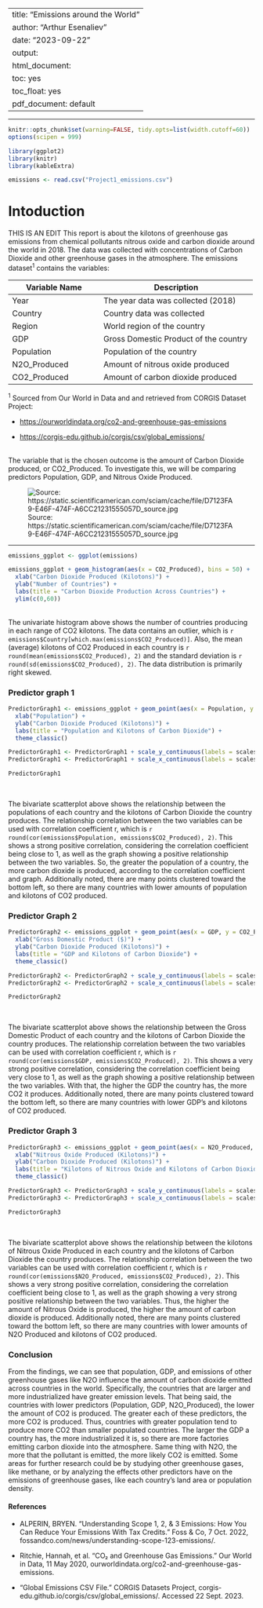 

---
title: "Emissions around the World"
author: "Arthur Esenaliev"
date: "2023-09-22"
output: 
  html_document:
    toc: yes
    toc_float: yes
  pdf_document: default
---
*** 
```{r global_options, include=FALSE}
knitr::opts_chunk$set(warning=FALSE, tidy.opts=list(width.cutoff=60))
options(scipen = 999)
```

```{r include = FALSE}
library(ggplot2)
library(knitr)
library(kableExtra)
```

```{r echo = FALSE}
emissions <- read.csv("Project1_emissions.csv")
```

# __Intoduction__
THIS IS AN EDIT
This report is about the kilotons of greenhouse gas emissions from chemical pollutants nitrous oxide and carbon dioxide around the world in 2018. The data was collected with concentrations of Carbon Dioxide and other greenhouse gases in the atmosphere. The emissions dataset^1^ contains the variables:

| Variable Name       |                 Description                               |
|------------------------------------|-----------------------------------------------------------|
| Year                |                The year data was collected (2018)            |
| Country             |                Country data was collected                    |
| Region              |                World region of the country                   |
| GDP                 |                Gross Domestic Product of the country         |
| Population          |                Population of the country                     |
| N2O_Produced        |                Amount of nitrous oxide produced              |
| CO2_Produced        |                Amount of carbon dioxide produced             |



^1^ Sourced from Our World in Data and and retrieved from CORGIS Dataset Project:

* [https://ourworldindata.org/co2-and-greenhouse-gas-emissions](https://ourworldindata.org/co2-and-greenhouse-gas-emissions) 

* [https://corgis-edu.github.io/corgis/csv/global_emissions/](https://corgis-edu.github.io/corgis/csv/global_emissions/)

<br>
The variable that is the chosen outcome is the amount of Carbon Dioxide produced,  or CO2_Produced. To investigate this, we will be comparing predictors Population, GDP, and Nitrous Oxide Produced. 

![Source: https://static.scientificamerican.com/sciam/cache/file/D7123FA9-E46F-474F-A6CC21231555057D_source.jpg](emissions.jpg)

***

```{r echo = FALSE}
emissions_ggplot <- ggplot(emissions)

emissions_ggplot + geom_histogram(aes(x = CO2_Produced), bins = 50) +
  xlab("Carbon Dioxide Produced (Kilotons)") +
  ylab("Number of Countries") +
  labs(title = "Carbon Dioxide Production Across Countries") +
  ylim(c(0,60)) 

```
<br>
The univariate histogram above shows the number of countries producing in each range of CO2 kilotons. The data contains an outlier, which is `r emissions$Country[which.max(emissions$CO2_Produced)]`. Also, the mean (average) kilotons of CO2 Produced in each country is `r round(mean(emissions$CO2_Produced), 2)` and the standard deviation is `r round(sd(emissions$CO2_Produced), 2)`. The data distribution is primarily right skewed. 

### __Predictor graph 1__

```{r echo = FALSE}
PredictorGraph1 <- emissions_ggplot + geom_point(aes(x = Population, y = CO2_Produced)) +
  xlab("Population") +
  ylab("Carbon Dioxide Produced (Kilotons)") +
  labs(title = "Population and Kilotons of Carbon Dioxide") +
  theme_classic() 

PredictorGraph1 <- PredictorGraph1 + scale_y_continuous(labels = scales::comma)
PredictorGraph1 <- PredictorGraph1 + scale_x_continuous(labels = scales::comma)

PredictorGraph1

```
<br>

The bivariate scatterplot above shows the relationship between the populations of each country and the kilotons of Carbon Dioxide the country produces. The relationship correlation between the two variables can be used with correlation coefficient r, which is `r round(cor(emissions$Population, emissions$CO2_Produced), 2)`. This shows a strong positive correlation, considering the correlation coefficient being close to 1, as well as the graph showing a positive relationship between the two variables. So, the greater the population of a country, the more carbon dioxide is produced, according to the correlation coefficient and graph. Additionally noted, there are many points clustered toward the bottom left, so there are many countries with lower amounts of population and kilotons of CO2 produced.

### __Predictor Graph 2__ 

```{r echo = FALSE}
PredictorGraph2 <- emissions_ggplot + geom_point(aes(x = GDP, y = CO2_Produced)) +
  xlab("Gross Domestic Product ($)") +
  ylab("Carbon Dioxide Produced (Kilotons)") +
  labs(title = "GDP and Kilotons of Carbon Dioxide") +
  theme_classic() 

PredictorGraph2 <- PredictorGraph2 + scale_y_continuous(labels = scales::comma)
PredictorGraph2 <- PredictorGraph2 + scale_x_continuous(labels = scales::comma)

PredictorGraph2
```
<br>

The bivariate scatterplot above shows the relationship between the Gross Domestic Product of each country and the kilotons of Carbon Dioxide the country produces. The relationship correlation between the two variables can be used with correlation coefficient r, which is `r round(cor(emissions$GDP, emissions$CO2_Produced), 2)`. This shows a very strong positive correlation, considering the correlation coefficient being very close to 1, as well as the graph showing a positive relationship between the two variables. With that, the higher the GDP the country has, the more CO2 it produces. Additionally noted, there are many points clustered toward the bottom left, so there are many countries with lower GDP's and kilotons of CO2 produced.

### __Predictor Graph 3__

```{r echo = FALSE}
PredictorGraph3 <- emissions_ggplot + geom_point(aes(x = N2O_Produced, y = CO2_Produced)) +
  xlab("Nitrous Oxide Produced (Kilotons)") +
  ylab("Carbon Dioxide Produced (Kilotons)") +
  labs(title = "Kilotons of Nitrous Oxide and Kilotons of Carbon Dioxide") +
  theme_classic() 

PredictorGraph3 <- PredictorGraph3 + scale_y_continuous(labels = scales::comma)
PredictorGraph3 <- PredictorGraph3 + scale_x_continuous(labels = scales::comma)

PredictorGraph3
```
<br>

The bivariate scatterplot above shows the relationship between the kilotons of Nitrous Oxide Produced in each country and the kilotons of Carbon Dioxide the country produces. The relationship correlation between the two variables can be used with correlation coefficient r, which is `r round(cor(emissions$N2O_Produced, emissions$CO2_Produced), 2)`. This shows a very strong positive correlation, considering the correlation coefficient being close to 1, as well as the graph showing a very strong positive relationship between the two variables. Thus, the higher the amount of Nitrous Oxide is produced, the higher the amount of carbon dioxide is produced. Additionally noted, there are many points clustered toward the bottom left, so there are many countries with lower amounts of N2O Produced and kilotons of CO2 produced.

### Conclusion
From the findings, we can see that population, GDP, and emissions of other greenhouse gases like N2O influence the amount of carbon dioxide emitted across countries in the world. Specifically, the countries that are larger and more industrialized have greater emission levels. That being said, the countries with lower predictors (Population, GDP, N2O_Produced), the lower the amount of CO2 is produced. The greater each of these predictors, the more CO2 is produced. Thus, countries with greater population tend to produce more CO2 than smaller populated countries. The larger the GDP a country has, the more industrialized it is, so there are more factories emitting carbon dioxide into the atmosphere. Same thing with N2O, the more that the pollutant is emitted, the more likely CO2 is emitted. Some areas for further research could be by studying other greenhouse gases, like methane, or by analyzing the effects other predictors have on the emissions of greenhouse gases, like each country's land area or population density. 

#### __References__
* ALPERIN, BRYEN. “Understanding Scope 1, 2, &amp; 3 Emissions: How You Can Reduce Your Emissions With Tax Credits.” Foss &amp; Co, 7 Oct. 2022, fossandco.com/news/understanding-scope-123-emissions/. 

* Ritchie, Hannah, et al. “CO₂ and Greenhouse Gas Emissions.” Our World in Data, 11 May 2020, ourworldindata.org/co2-and-greenhouse-gas-emissions. 

* “Global Emissions CSV File.” CORGIS Datasets Project, corgis-edu.github.io/corgis/csv/global_emissions/. Accessed 22 Sept. 2023. 



